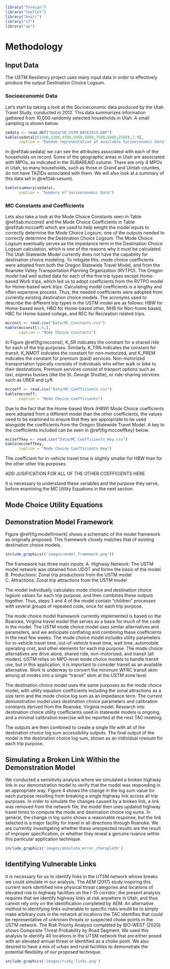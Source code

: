 ```r
library("foreign")
library("leaflet")
library("knitr")
library("sf")
library("sp")
```

# Methodology

## Input Data
The USTM Resiliency project uses many input data in order to effectively produce the output Destination Choice Logsum.

### Socioeconomic Data
Let's start by taking a look at the Socioeconomic data produced by the Utah Travel Study, conducted in 2012. This data summarizes information gathered from 10,000 randomly selected households in Utah. A small sampling is shown below:
```r
sedata <- read.dbf("Data/SE_USTM_BASE2015.DBF")
kable(sedata[c(1200,3300,4500,5500,6000,7500,8000,8500),1:9],
      caption = "Random representation of available Socioeconomic Data")
```
In \@ref(tab:sedata) we can see the attributes associated with each of the households on record. Some of the geographic areas in Utah are associated with MPOs, as indicated in the SUBAREAID column. There are only 4 MPOs in Utah, so many households, such as those in Grand and Uintah counites, do not have TAZIDs associated with them. We will also look at a summary of this data set in \@ref(tab:sesum).
```r
kable(summary(sedata),
      caption = "Summary of Socioeconomic Data")
```

### MC Constants and Coefficients
Lets also take a look at the Mode Choice Constants seen in Table \@ref(tab:mcconst) and the Mode Choice Coefficients in Table \@ref(tab:mccoeff) which are used to help weight the model inputs to correctly determine the Mode Choice Logsum, one of the outputs needed to correctly determine the Destination Choice Logsum. The Mode Choice Logsum eventually serves as the impedance term in the Destination Choice Logsum calculation, which is one of the reasons why it must be calculated. The Utah Statewide Model currently does not have the capability for destination choice modeling. To mitigate this, mode choice coefficients were adopted from both the Oregon Statewide Travel Model, and from the Roanoke Valley Transportation Planning Organization (RVTPO). The Oregon model had well suited data for each of the five trip types except Home-based Work trips, which led us to adopt coefficients from the RVTPO model for Home-based work trips. Calculating model coefficients is a lengthy and often expensive process. Thus, the needed coefficients were adopted from currently existing destination choice models. The acronyms used to describe the different trip types in the USTM model are as follows: HBW for Home-based work, HBO for Home-based other, NHB for Non-home based, HBC for Home-based college, and REC for Recreation related trips. 

```r
mcconst <- read.csv("Data/MC_Constants.csv")
kable(mcconst[1:4,],
      caption = "Mode Choice Constants")
```

In Figure \@ref(fig:mcconst), K_SR indicates the constant for a shared ride for each of the trip purposes. Similarly, K_TRN indicates the constant for transit, K_NMOT indicates the constant for non-motorized, and K_PREM indicates the constant for premium (paid) services. Non-motorized transportation typically consists of individuals who either walk or bike to their destinations. Premium services consist of tranport options such as taxi, express busses (like the St. George Shuttle), or ride-sharing services such as UBER and Lyft.

```r
mccoeff <- read.csv("Data/MC_Coefficients.csv")
kable(mccoeff,
      caption = "Mode Choice Coefficients")
```

Due to the fact that the Home-based Work (HBW) Mode Choice coefficients were adopted from a different model than the other coefficients, the values need to be examined to ensure that they are appropriate to be used alongside the coefficients from the Oregon Statewide Travel Model. A key to the coefficients included can be seen in  \@ref(fig:mccoeffkey) below.

```r
mccoeffkey <- read.csv("Data/MC_Coefficients_Key.csv")
kable(mccoeffkey,
      caption = "Mode Choice Coefficients Key")
```

The coefficient for in-vehicle travel time is slightly smaller for HBW than for the other other trip purposes. 

ADD JUSIFICATION FOR ALL OF THE OTHER COEFFICIENTS HERE

It is necessary to understand these variables and the purpose they serve, before examining the MC Utility Equations in the next section.

## Mode Choice Utility Equations

## Demonstration Model Framework

Figure \@ref(fig:modelfrmwrk) shows a schematic of the model framework as originally proposed. This framework closely matches that of existing destination choice models.

```r
include_graphics(('images/model_framework.png'))
```


The framework has three main inputs:
A. Highway Network: The USTM model network was obtained from UDOT and forms the basis of the model.
B. Productions: Zonal trip productions from the USTM model  
C. Attractions: Zonal trip attractions from the USTM model
  
The model individually calculates mode choice and destination choice logsum values for each trip purpose, and then combines these outputs together. Thus, steps 3 and 4 of the model contain “children” processes with several groups of repeated code, once for each trip purpose. 

The mode choice model framework currently implemented is based on the Roanoke, Virginia travel model that serves as a basis for much of the code in the model. The USTM mode choice model uses similar alternatives and parameters, and we anticipate conflating and combining these coefficients in the next few weeks. The mode choice model includes utility parameters for in-vehicle travel time, out-of-vehicle travel time, wait time, automobile operating cost, and other elements for each trip purpose. The mode choice alternatives are drive alone, shared ride, non-motorized, and transit (all modes). USTM relies on MPO-level mode choice models to handle transit use, but in this application, it is important to consider transit as an available alternative. Work is underway to convert the minimum WFRC transit skim among all modes into a single “transit” skim at the USTM zone level.

The destination choice model uses the same purposes as the mode choice model, with utility equation coefficients including the zonal attractions as a size term and the mode choice log sum as an impedance term. The current demonstration model uses destination choice parameters and calibration constants derived from the Roanoke, Virginia model. Research into destination choice utility coefficients used in statewide models is ongoing, and a minimal calibration exercise will be reported at the next TAC meeting.

The outputs are then combined to create a single file with all of the destination choice log sum accessibility outputs. The final output of the model is the destination choice log sum, shown as an individual rowsum for each trip purpose. 

## Simulating a Broken Link Within the Demonstration Model
We conducted a sensitivity analysis where we simulated a broken highway link in our demonstration model to verify that the model was responding in an appropriate way. Figure 4 shows the change in the log sum value for each purpose resulting from breaking a single highway link across all trip purposes. In order to simulate the changes caused by a broken link, a link was removed from the network file; the model then uses updated highway travel times to compute the mode and destination choice log sums. In general, the change in log sums shows a reasonable response, but the link selected is a major facility for travel in all directions through Roanoke. We are currently investigating whether these unexpected results are the result of improper specification, or whether they reveal a genuine nuance within this particular application technique. 


```r
include_graphics('images/absolute_error_choropleth')
```

## Identifying Vulnerable Links
It is necessary for us to identify links in the UTSM network whose breaks we could simulate in our analysis. The AEM (2017) study inspiring this current work identified nine physical threat categories and locations of elevated risk to highway facilities on the I-15 corridor; the present analysis requires that we identify highway links at risk anywhere in Utah, and thus cannot rely only on the identification completed by AEM. An alternative method to identifying links vulnerable to specific risks would be to simply make arbitrary cuts in the network at locations the TAC identifies that could be representative of unknown threats or suspected choke points in the USTM network. The Risk Priority Analysis completed by BIO-WEST (2020) shows Composite Threat Probability by Road Segment. We used this analysis to identify 40 locations in the UTSM network that are either posed with an elevated annual threat or identified as a choke point. We also desired to have a mix of urban and rural facilities to demonstrate the potential flexibility of our proposed technique. 

```r
include_graphics('images/risky_links.png')
```


